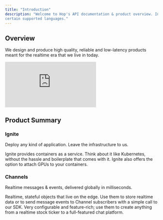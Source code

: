 ```yaml
---
title: "Introduction"
description: "Welcome to Hop's API documentation & product overview. Interfacing with Hop is possible over our REST API, or with prebuilt SDKs for
certain supported languages."
---
```


## Overview

We design and produce high quality, reliable and low-latency products meant for
the realtime era that we live in today.

<iframe
	className="w-full aspect-video"
	src="https://www.youtube.com/embed/VcHF3hm64Zc"
	title="Hop Overview"
	frameborder="0"
	allow="accelerometer; autoplay; clipboard-write; encrypted-media; gyroscope; picture-in-picture"
	allowfullscreen
></iframe>

## Product Summary

### Ignite

Deploy any kind of application. Leave the infrastructure to us.

<Card title="Ignite overview" icon="fire-flame-curved" href="/ignite/overview">
	Ignite provides containers as a service. Think about it like Kubernetes,
	without the hassle and boilerplate that comes with it. Ignite also offers the
	option to attach GPUs to your containers.
</Card>

### Channels

Realtime messages & events, delivered globally in milliseconds.

<Card title="Channels overview" icon="network-wired" href="/channels/overview">
	Realtime, stateful objects that live on the edge. Use them to store realtime
	data or to send message events to Channel subscribers with a simple call to
	our SDK. Very configurable and feature-rich; use them to create anything from
	a realtime stock ticker to a full-featured chat platform.
</Card>
